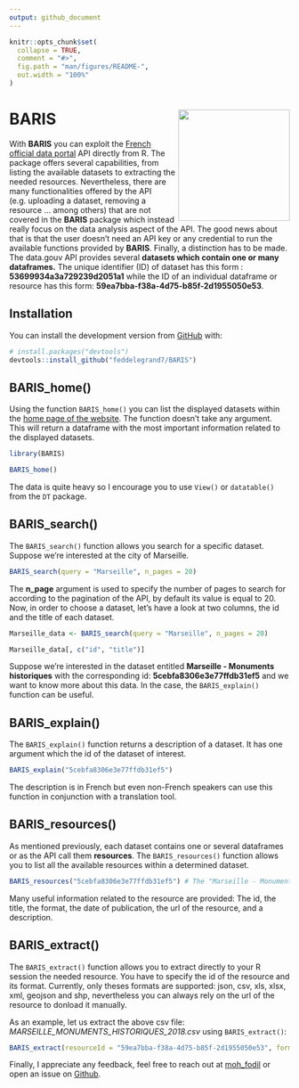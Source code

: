 ```yaml
---
output: github_document
---
```


<!-- README.md is generated from README.Rmd. Please edit that file -->

```r
knitr::opts_chunk$set(
  collapse = TRUE,
  comment = "#>",
  fig.path = "man/figures/README-",
  out.width = "100%"
)
```
# BARIS <a><img src='man/figures/hex.png' align="right" height="200" /></a>

<!-- badges: start -->

<!-- badges: end -->

With **BARIS** you can exploit the [French official data portal](https://www.data.gouv.fr/fr/) API directly from R. The package offers several capabilities, from listing the available datasets to extracting the needed resources. Nevertheless, there are many functionalities offered by the API (e.g. uploading a dataset, removing a resource ... among others) that are not covered in the **BARIS** package which instead really focus on the data analysis aspect of the API. The good news about that is that the user doesn't need an API key or any credential to run the available functions provided by **BARIS**. Finally, a distinction has to be made. The data.gouv API provides several **datasets which contain one or many dataframes.** The unique identifier (ID) of dataset has this form : **53699934a3a729239d2051a1** while the ID of an individual dataframe or resource has this form: **59ea7bba-f38a-4d75-b85f-2d1955050e53**. 

## Installation

You can install the development version from [GitHub](https://github.com/) with:

``` r
# install.packages("devtools")
devtools::install_github("feddelegrand7/BARIS")
```

## BARIS_home()

Using the function `BARIS_home()` you can list the displayed datasets within the [home page of the website](https://www.data.gouv.fr/fr/). The function doesn't take any argument. This will return a dataframe with the most important information related to the displayed datasets.

```r
library(BARIS)

BARIS_home()

```
The data is quite heavy so I encourage you to use `View()` or `datatable()` from the `DT` package. 


## BARIS_search()

The `BARIS_search()` function allows you search for a specific dataset. Suppose we're interested at the city of Marseille. 


```r

BARIS_search(query = "Marseille", n_pages = 20)

```

The **n_page** argument is used to specify the number of pages to search for according to the pagination of the API, by default its value is equal to 20. Now, in order to choose a dataset, let's have a look at two columns, the id and the title of each dataset. 

```r

Marseille_data <- BARIS_search(query = "Marseille", n_pages = 20)

Marseille_data[, c("id", "title")]


```

Suppose we're interested in the dataset entitled **Marseille - Monuments historiques** with the corresponding id: **5cebfa8306e3e77ffdb31ef5** and we want to know more about this data. In the case, the `BARIS_explain()` function can be useful. 


## BARIS_explain()

The `BARIS_explain()` function returns a description of a dataset. It has one argument which the id of the dataset of interest. 

```r

BARIS_explain("5cebfa8306e3e77ffdb31ef5")

```

The description is in French but even non-French speakers can use this function in conjunction with a translation tool. 


## BARIS_resources()

As mentioned previously, each dataset contains one or several dataframes or as the API call them **resources**. The `BARIS_resources()` function allows you to list all the available resources within a determined dataset. 


```r

BARIS_resources("5cebfa8306e3e77ffdb31ef5") # The "Marseille - Monuments historiques" id

```


Many useful information related to the resource are provided: The id, the title, the format, the date of publication, the url of the resource, and a description.


## BARIS_extract()

The `BARIS_extract()` function allows you to extract directly to your R session the needed resource. You have to specify the id of the resource and its format. Currently, only theses formats are supported: json, csv, xls, xlsx, xml, geojson and shp, nevertheless you can always rely on the url of the resource to donload it manually. 

As an example, let us extract the above csv file: *MARSEILLE_MONUMENTS_HISTORIQUES_2018.csv* using `BARIS_extract()`:


```r

BARIS_extract(resourceId = "59ea7bba-f38a-4d75-b85f-2d1955050e53", format = "csv")

```

Finally, I appreciate any feedback, feel free to reach out at [moh_fodil](https://twitter.com/moh_fodil) or open an issue on [Github](https://github.com/feddelegrand7/BARIS/issues).







